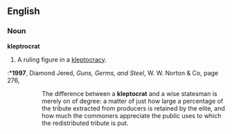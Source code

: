 ==English==

===Noun===

'''kleptrocrat'''

# A ruling figure in a [[kleptocracy]].

:*'''1997''', Diamond Jered, '' Guns, Germs, and Steel '', W. W. Norton & Co, page 276,
:::The difference between a '''kleptocrat''' and a wise statesman is merely on of degree: a matter of just how large a percentage of the tribute extracted from producers is retained by the elite, and how much the commoners appreciate the public uses to which the redistributed tribute is put.